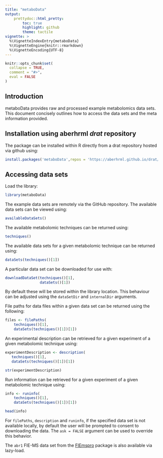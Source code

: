 ```yaml
---
title: "metaboData"
output: 
    prettydoc::html_pretty:
        toc: true
        highlight: github
        theme: tactile
vignette: >
  %\VignetteIndexEntry{metaboData}
  %\VignetteEngine{knitr::rmarkdown}
  %\VignetteEncoding{UTF-8}
---
```


```r
knitr::opts_chunk$set(
  collapse = TRUE,
  comment = "#>",
  eval = FALSE
)
```

## Introduction

metaboData provides raw and processed example metabolomics data sets.
This document concisely outlines how to access the data sets and the meta information provided. 

## Installation using aberhrml *drat* repository

The package can be installed within R directly from a drat repository hosted via github using:

```r
install.packages('metaboData',repos = 'https://aberhrml.github.io/drat/')
```

## Accessing data sets

Load the library:

```r
library(metaboData)
```

The example data sets are remotely via the GitHub repository.
The available data sets can be viewed using:

```r
availableDataSets()
```

The available metabolomic techniques can be returned using:

```r
techniques()
```

The available data sets for a given metabolomic technique can be returned using:

```r
dataSets(techniques()[1])
```

A particular data set can be downloaded for use with:

```r
downloadDataSet(techniques()[1],
                dataSets()[1])
```

By default these will be stored within the library location.
This behaviour can be adjusted using the `dataSetDir` and `internalDir` arguments.

File paths for data files within a given data set can be returned using the following:

```r
files <- filePaths(
    techniques()[1],
    dataSets(techniques()[1])[1])
```

An experimental description can be retrieved for a given experiment of a given metabolomic technique using:

```r
experimentDescription <- description(
   techniques()[1],
   dataSets(techniques()[1])[1])

str(experimentDescription)
```

Run information can be retrieved for a given experiment of a given metabolomic technique using:

```r
info <- runinfo(
    techniques()[1],
    dataSets(techniques()[1])[1])

head(info)
```

For `filePaths`, `description` and `runinfo`, if the specified data set is not available locally, by default the user will be prompted to consent to downloading the data.
The `ask = FALSE` argument can be used to override this behavior. 

The `abr1` FIE-MS data set from the [FIEmspro](https://github.com/aberHRML/FIEmspro) package is also available via lazy-load. 